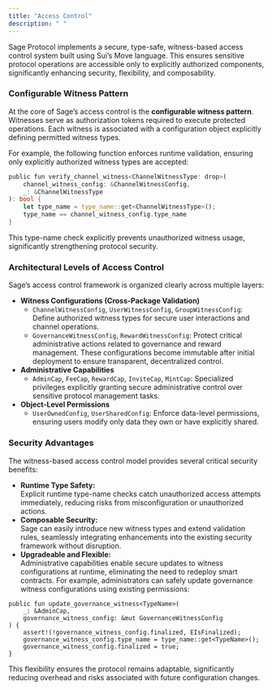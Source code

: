 ```yaml
---
title: "Access Control"
description: " "
---
```


Sage Protocol implements a secure, type-safe, witness-based access control system built using Sui’s Move language. This ensures sensitive protocol operations are accessible only to explicitly authorized components, significantly enhancing security, flexibility, and composability.

### Configurable Witness Pattern

At the core of Sage’s access control is the **configurable witness pattern**. Witnesses serve as authorization tokens required to execute protected operations. Each witness is associated with a configuration object explicitly defining permitted witness types.

For example, the following function enforces runtime validation, ensuring only explicitly authorized witness types are accepted:

```rust
public fun verify_channel_witness<ChannelWitnessType: drop>(
    channel_witness_config: &ChannelWitnessConfig,
    _: &ChannelWitnessType
): bool {
    let type_name = type_name::get<ChannelWitnessType>();
    type_name == channel_witness_config.type_name
}
```

This type-name check explicitly prevents unauthorized witness usage, significantly strengthening protocol security.

### **Architectural Levels of Access Control**

Sage’s access control framework is organized clearly across multiple layers:

- **Witness Configurations (Cross-Package Validation)**
  - `ChannelWitnessConfig`, `UserWitnessConfig`, `GroupWitnessConfig`: Define authorized witness types for secure user interactions and channel operations.
  - `GovernanceWitnessConfig`, `RewardWitnessConfig`: Protect critical administrative actions related to governance and reward management. These configurations become immutable after initial deployment to ensure transparent, decentralized control.
- **Administrative Capabilities**
  - `AdminCap`, `FeeCap`, `RewardCap`, `InviteCap`, `MintCap`: Specialized privileges explicitly granting secure administrative control over sensitive protocol management tasks.
- **Object-Level Permissions**
  - `UserOwnedConfig`, `UserSharedConfig`: Enforce data-level permissions, ensuring users modify only data they own or have explicitly shared.

### **Security Advantages**

The witness-based access control model provides several critical security benefits:

- **Runtime Type Safety:**\
  Explicit runtime type-name checks catch unauthorized access attempts immediately, reducing risks from misconfiguration or unauthorized actions.
- **Composable Security:**\
  Sage can easily introduce new witness types and extend validation rules, seamlessly integrating enhancements into the existing security framework without disruption.
- **Upgradeable and Flexible:**\
  Administrative capabilities enable secure updates to witness configurations at runtime, eliminating the need to redeploy smart contracts. For example, administrators can safely update governance witness configurations using existing permissions:

```
public fun update_governance_witness<TypeName>(
    _: &AdminCap,
    governance_witness_config: &mut GovernanceWitnessConfig
) {
    assert!(!governance_witness_config.finalized, EIsFinalized);
    governance_witness_config.type_name = type_name::get<TypeName>();
    governance_witness_config.finalized = true;
}
```

This flexibility ensures the protocol remains adaptable, significantly reducing overhead and risks associated with future configuration changes.